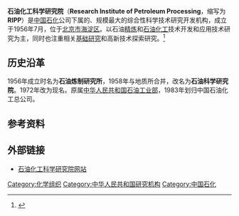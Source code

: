{{Notability Unreferenced |time=2020-08-02T12:04:33+00:00}}

{{coord|39.9979731|116.3533195|region:CN|display=title}}

'''石油化工科学研究院'''（'''Research Institute of Petroleum Processing'''，缩写为'''RIPP'''）是[[中国石化|中国石化]]公司下属的、规模最大的综合性科学技术研究开发机构，成立于1956年7月，位于[[北京市|北京市]][[海淀区|海淀区]]。以石油[[精炼|精炼]]和[[石油化工|石油化工]]技术开发和应用技术研究为主，同时也注重相关[[基础研究|基础研究]]和高新技术探索研究。<ref>{{Cite book|title=北京百科词典 • 科学技术卷|author=曹子西, 张登义, 曹增友主编; 张进京, 傅亿伸, 汪永宁等副主编|publisher=北京科学技术出版社|year=1992|isbn=|location=北京|pages=}}</ref>

== 历史沿革 ==
1956年成立时名为'''石油炼制研究所'''，1958年与地质所合并，改名为'''石油科学研究院'''。1972年改为现名。原属[[中华人民共和国石油工业部|中华人民共和国石油工业部]]，1983年划归中国石油化工总公司。

== 参考资料 ==
{{reflist}}

== 外部链接 ==
* [https://web.archive.org/web/20040520055154/http://www.ripp-sinopec.com/ 石油化工科学研究院网站]

[[Category:化学组织|Category:化学组织]]
[[Category:中华人民共和国研究机构|Category:中华人民共和国研究机构]]
[[Category:中国石化|Category:中国石化]]